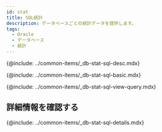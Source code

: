 ```yaml
---
id: stat
title: SQL統計
description: データベースごとの統計データを提供します。
tags:
  - Oracle
  - データベース
  - 統計
---
```


{@include: ../common-items/_db-stat-sql-desc.mdx}

<!-- SQL 통계 기본 사용 안내-->

{@include: ../common-items/_db-stat-sql-basic.mdx} 

<!-- 쿼리별 수행 추이, 자세히 보기-->

{@include: ../common-items/_db-stat-sql-view-query.mdx}

## 詳細情報を確認する

{@include: ../common-items/_db-stat-sql-details.mdx}
